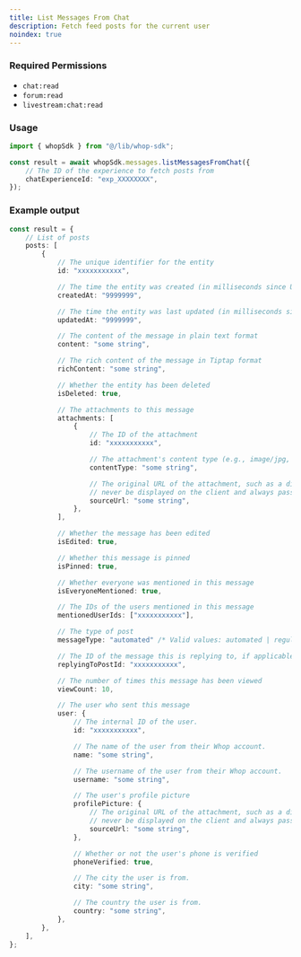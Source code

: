 ```yaml
---
title: List Messages From Chat
description: Fetch feed posts for the current user
noindex: true
---
```



### Required Permissions
 - `chat:read`
 - `forum:read`
 - `livestream:chat:read`

### Usage

```typescript
import { whopSdk } from "@/lib/whop-sdk";

const result = await whopSdk.messages.listMessagesFromChat({
	// The ID of the experience to fetch posts from
	chatExperienceId: "exp_XXXXXXXX",
});

```

### Example output

```typescript
const result = {
	// List of posts
	posts: [
		{
			// The unique identifier for the entity
			id: "xxxxxxxxxxx",

			// The time the entity was created (in milliseconds since Unix epoch)
			createdAt: "9999999",

			// The time the entity was last updated (in milliseconds since Unix epoch)
			updatedAt: "9999999",

			// The content of the message in plain text format
			content: "some string",

			// The rich content of the message in Tiptap format
			richContent: "some string",

			// Whether the entity has been deleted
			isDeleted: true,

			// The attachments to this message
			attachments: [
				{
					// The ID of the attachment
					id: "xxxxxxxxxxx",

					// The attachment's content type (e.g., image/jpg, video/mp4)
					contentType: "some string",

					// The original URL of the attachment, such as a direct link to S3. This should
					// never be displayed on the client and always passed to an Imgproxy transformer.
					sourceUrl: "some string",
				},
			],

			// Whether the message has been edited
			isEdited: true,

			// Whether this message is pinned
			isPinned: true,

			// Whether everyone was mentioned in this message
			isEveryoneMentioned: true,

			// The IDs of the users mentioned in this message
			mentionedUserIds: ["xxxxxxxxxxx"],

			// The type of post
			messageType: "automated" /* Valid values: automated | regular | system */,

			// The ID of the message this is replying to, if applicable
			replyingToPostId: "xxxxxxxxxxx",

			// The number of times this message has been viewed
			viewCount: 10,

			// The user who sent this message
			user: {
				// The internal ID of the user.
				id: "xxxxxxxxxxx",

				// The name of the user from their Whop account.
				name: "some string",

				// The username of the user from their Whop account.
				username: "some string",

				// The user's profile picture
				profilePicture: {
					// The original URL of the attachment, such as a direct link to S3. This should
					// never be displayed on the client and always passed to an Imgproxy transformer.
					sourceUrl: "some string",
				},

				// Whether or not the user's phone is verified
				phoneVerified: true,

				// The city the user is from.
				city: "some string",

				// The country the user is from.
				country: "some string",
			},
		},
	],
};

```
